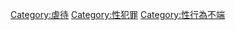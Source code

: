 <!--'''Sexual abuse''' (also referred to as '''molestation''') is a general term used defined as the forcing of undesired sexual acts by one person to another. 

It is important to remember that these are general categories of [[:Category:Sex_crimes|sex crimes]] and may be defined in different ways and called by different terms varying by jurisdiction. Different types of sexual abuse involve:

*Non-consensual, forced physical sexual behavior such as [[rape|rape]] or [[sexual_assault|sexual assault]]
*Psychological forms of abuse, such as [[sexual_harassment|sexual harassment]],  [[stalking|stalking]], [[human_trafficking|human trafficking]], and [[indecent_exposure|indecent exposure]] and the targets of  [[exhibitionism|exhibitionism]], especially children.
*The use of a [[position_of_trust|position of trust]] for sexual purposes, which includes some forms of [[pedophilia|pedophilia]] and [[pederasty|pederasty]], [[sexual_assault|sexual assault]], and [[incest|incest]]-->

{{Cat main|性虐待}}
{{Commonscat|Sexual abuse}}

[[Category:虐待|Category:虐待]]
[[Category:性犯罪|Category:性犯罪]]
[[Category:性行為不端|Category:性行為不端]]